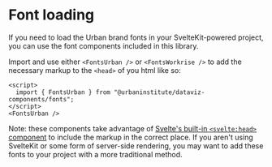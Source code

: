 
<Meta title="Theming/Fonts" />

# Font loading

If you need to load the Urban brand fonts in your SvelteKit-powered project, you can use the font components included in this library.

Import and use either `<FontsUrban />` or `<FontsWorkrise />` to add the necessary markup to the `<head>` of you html like so:

```svelte
<script>
  import { FontsUrban } from "@urbaninstitute/dataviz-components/fonts";
</script>
<FontsUrban />
```

Note: these components take advantage of [Svelte's built-in `<svelte:head>` component](https://svelte.dev/docs/special-elements#svelte-head) to include the markup in the correct place. If you aren't using SvelteKit or some form of server-side rendering, you may want to add these fonts to your project with a more traditional method.
